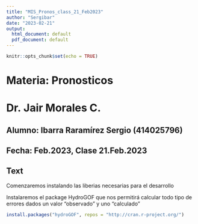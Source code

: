 ```yaml
---
title: "MIS_Pronos_class_21_Feb2023"
author: "Sergibar"
date: "2023-02-21"
output:
  html_document: default
  pdf_document: default
---
```


```r
knitr::opts_chunk$set(echo = TRUE)
```

# Materia: Pronosticos
# Dr. Jair Morales C. 

## Alumno: Ibarra Raramírez Sergio (414025796)
## Fecha: Feb.2023, Clase 21.Feb.2023


## Text

Comenzaremos instalando las liberias necesarias para el desarrollo 

Instalaremos el package HydroGOF que nos permitirá calcular todo tipo de errores dados un valor "observado" y uno "calculado" 
```r
install.packages("hydroGOF", repos = "http://cran.r-project.org/")
```

